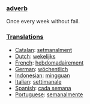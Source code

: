 ===[[adverb]]===
Once every week without fail.

===[[Translation]]s===
*[[Catalan]]: [[setmanalment]]
*[[Dutch]]: [[wekelijks]]
*[[French]]: [[hebdomadairement]]
*[[German]]: [[wöchentlich]]
*[[Indonesian]]: [[minggu|mingguan]]
*[[Italian]]: [[settimanale]]
*[[Spanish]]: [[cada semana]]
*[[Portuguese]]: [[semanalmente]]